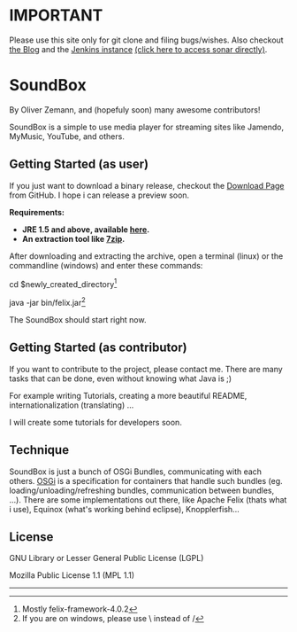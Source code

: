 = IMPORTANT =
Please use this site only for git clone and filing bugs/wishes. Also checkout [http://www.l33tbox.de the Blog] and the [http://www.l33tbox.de:8080 Jenkins instance] [http://www.l33tbox.de:9000 (click here to access sonar directly)].

= SoundBox =
By Oliver Zemann, and (hopefuly soon) many awesome contributors!

SoundBox is a simple to use media player for streaming sites like Jamendo, MyMusic, YouTube, and others. 


== Getting Started (as user) ==
If you just want to download a binary release, checkout the [https://github.com/olze/SoundBox/downloads Download Page] from GitHub. I hope i can release a preview soon.

'''Requirements: '''

* '''JRE 1.5 and above, available [http://www.oracle.com/technetwork/java/javase/downloads/index.html here].'''
* '''An extraction tool like [http://7-zip.org/ 7zip].'''

After downloading and extracting the archive, open a terminal (linux) or the commandline (windows) and enter these commands:

cd $newly_created_directory<ref name="ftn0">Mostly felix-framework-4.0.2</ref>

java -jar bin/felix.jar<ref name="ftn1">If you are on windows, please use \ instead of / </ref>

The SoundBox should start right now.

== Getting Started (as contributor) ==
If you want to contribute to the project, please contact me. There are many tasks that can be done, even without knowing what Java is ;)

For example writing Tutorials, creating a more beautiful README, internationalization (translating) … 

I will create some tutorials for developers soon.


== Technique ==
SoundBox is just a bunch of OSGi Bundles, communicating with each others. [http://www.osgi.org/Main/HomePage OSGi] is a specification for containers that handle such bundles (eg. loading/unloading/refreshing bundles, communication between bundles, …). There are some implementations out there, like Apache Felix (thats what i use), Equinox (what's working behind eclipse), Knopplerfish... 

== License ==
GNU Library or Lesser General Public License (LGPL) 

Mozilla Public License 1.1 (MPL 1.1) 

----
<references/>
